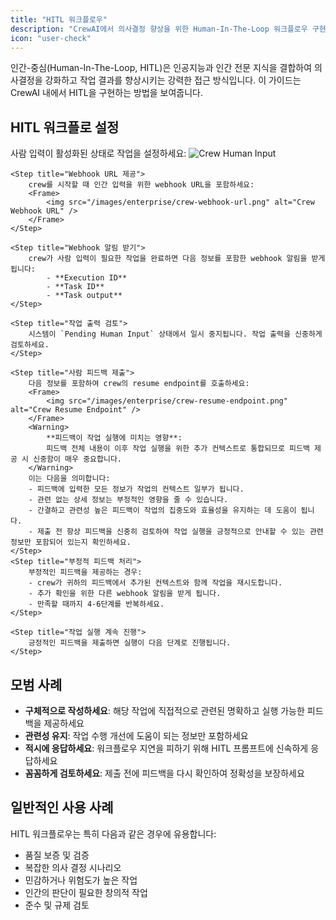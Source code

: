 ```yaml
---
title: "HITL 워크플로우"
description: "CrewAI에서 의사결정 향상을 위한 Human-In-The-Loop 워크플로우 구현 방법을 알아보세요"
icon: "user-check"
---
```


인간-중심(Human-In-The-Loop, HITL)은 인공지능과 인간 전문 지식을 결합하여 의사결정을 강화하고 작업 결과를 향상시키는 강력한 접근 방식입니다. 이 가이드는 CrewAI 내에서 HITL을 구현하는 방법을 보여줍니다.

## HITL 워크플로 설정

<Steps>
    <Step title="작업 구성">
        사람 입력이 활성화된 상태로 작업을 설정하세요:
        <Frame>
            <img src="/images/enterprise/crew-human-input.png" alt="Crew Human Input" />
        </Frame>
    </Step>

    <Step title="Webhook URL 제공">
        crew를 시작할 때 인간 입력을 위한 webhook URL을 포함하세요:
        <Frame>
            <img src="/images/enterprise/crew-webhook-url.png" alt="Crew Webhook URL" />
        </Frame>
    </Step>

    <Step title="Webhook 알림 받기">
        crew가 사람 입력이 필요한 작업을 완료하면 다음 정보를 포함한 webhook 알림을 받게 됩니다:
            - **Execution ID**
            - **Task ID**
            - **Task output**
    </Step>

    <Step title="작업 출력 검토">
        시스템이 `Pending Human Input` 상태에서 일시 중지됩니다. 작업 출력을 신중하게 검토하세요.
    </Step>

    <Step title="사람 피드백 제출">
        다음 정보를 포함하여 crew의 resume endpoint를 호출하세요:
        <Frame>
            <img src="/images/enterprise/crew-resume-endpoint.png" alt="Crew Resume Endpoint" />
        </Frame>
        <Warning>
            **피드백이 작업 실행에 미치는 영향**:
            피드백 전체 내용이 이후 작업 실행을 위한 추가 컨텍스트로 통합되므로 피드백 제공 시 신중함이 매우 중요합니다.
        </Warning>
        이는 다음을 의미합니다:
        - 피드백에 입력한 모든 정보가 작업의 컨텍스트 일부가 됩니다.
        - 관련 없는 상세 정보는 부정적인 영향을 줄 수 있습니다.
        - 간결하고 관련성 높은 피드백이 작업의 집중도와 효율성을 유지하는 데 도움이 됩니다.
        - 제출 전 항상 피드백을 신중히 검토하여 작업 실행을 긍정적으로 안내할 수 있는 관련 정보만 포함되어 있는지 확인하세요.
    </Step>
    <Step title="부정적 피드백 처리">
        부정적인 피드백을 제공하는 경우:
        - crew가 귀하의 피드백에서 추가된 컨텍스트와 함께 작업을 재시도합니다.
        - 추가 확인을 위한 다른 webhook 알림을 받게 됩니다.
        - 만족할 때까지 4-6단계를 반복하세요.
    </Step>

    <Step title="작업 실행 계속 진행">
        긍정적인 피드백을 제출하면 실행이 다음 단계로 진행됩니다.
    </Step>
</Steps>

## 모범 사례

- **구체적으로 작성하세요**: 해당 작업에 직접적으로 관련된 명확하고 실행 가능한 피드백을 제공하세요
- **관련성 유지**: 작업 수행 개선에 도움이 되는 정보만 포함하세요
- **적시에 응답하세요**: 워크플로우 지연을 피하기 위해 HITL 프롬프트에 신속하게 응답하세요
- **꼼꼼하게 검토하세요**: 제출 전에 피드백을 다시 확인하여 정확성을 보장하세요

## 일반적인 사용 사례

HITL 워크플로우는 특히 다음과 같은 경우에 유용합니다:
- 품질 보증 및 검증
- 복잡한 의사 결정 시나리오
- 민감하거나 위험도가 높은 작업
- 인간의 판단이 필요한 창의적 작업
- 준수 및 규제 검토